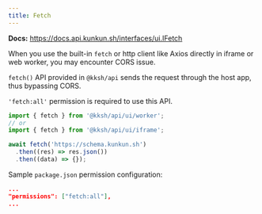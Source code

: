 ```yaml
---
title: Fetch
---
```


**Docs:** https://docs.api.kunkun.sh/interfaces/ui.IFetch

When you use the built-in `fetch` or http client like Axios directly in iframe or web worker, 
you may encounter CORS issue.

`fetch()` API provided in `@kksh/api` sends the request through the host app, thus bypassing CORS.

`'fetch:all'` permission is required to use this API.


```ts
import { fetch } from '@kksh/api/ui/worker';
// or
import { fetch } from '@kksh/api/ui/iframe';

await fetch('https://schema.kunkun.sh')
  .then((res) => res.json())
  .then((data) => {});
```

Sample `package.json` permission configuration:

```json title="package.json"
...
"permissions": ["fetch:all"],
...
```

